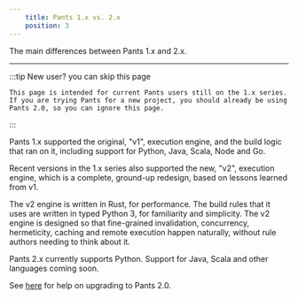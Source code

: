 ```yaml
---
    title: Pants 1.x vs. 2.x
    position: 3
---
```


The main differences between Pants 1.x and 2.x.

---


:::tip New user? you can skip this page

    This page is intended for current Pants users still on the 1.x series. If you are trying Pants for a new project, you should already be using Pants 2.0, so you can ignore this page.

:::

Pants 1.x supported the original, "v1", execution engine, and the build logic that ran on it, including support for Python, Java, Scala, Node and Go.  

Recent versions in the 1.x series also supported the new, "v2", execution engine, which is a complete, ground-up redesign, based on lessons learned from v1.

The v2 engine is written in Rust, for performance. The build rules that it uses are written in typed Python 3, for familiarity and simplicity. The v2 engine is designed so that fine-grained invalidation, concurrency, hermeticity, caching and remote execution happen naturally, without rule authors needing to think about it.

Pants 2.x currently supports Python. Support for Java, Scala and other languages coming soon.

See [here](doc:how-to-upgrade-pants-2-0) for help on upgrading to Pants 2.0.